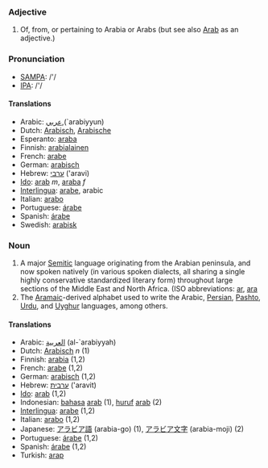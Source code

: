 ===Adjective===

# Of, from, or pertaining to Arabia or Arabs (but see also [[Arab]] as an adjective.) 

===Pronunciation===
*[[w:SAMPA|SAMPA]]: /'/
*[[w:IPA|IPA]]: /'/

====Translations====
*Arabic: [[عربي]],(`arabiyyun)
*Dutch: [[Arabisch]], [[Arabische]]
*Esperanto: [[araba]]
*Finnish: [[arabialainen]]
*French: [[arabe]]
*German: [[arabisch]]
*Hebrew: [[ערבי]] ('aravi)
*[[Ido]]: [[arab]] ''m'', [[araba]] ''f''
*[[Interlingua]]: [[arabe]], arabic
*Italian: [[arabo]]
*Portuguese: [[árabe]]
*Spanish: [[árabe]]
*Swedish: [[arabisk]]

===Noun===

# A major [[Semitic]] language originating from the Arabian peninsula, and now spoken natively (in various spoken dialects, all sharing a single highly conservative standardized literary form) throughout large sections of the Middle East and North Africa. (ISO abbreviations: [[ar]], [[ara]]
# The [[Aramaic]]-derived alphabet used to write the Arabic, [[Persian]], [[Pashto]], [[Urdu]], and [[Uyghur]] languages, among others.

====Translations====
*Arabic: [[العربية]] (al-`arabiyyah)
*Dutch: [[Arabisch]] ''n'' (1)
*Finnish: [[arabia]] (1,2)
*French: [[arabe]] (1,2)
*German: [[arabisch]] (1,2)
*Hebrew: [[ערבית]] ('aravit)
*[[Ido]]: [[arab]] (1,2)
*Indonesian: [[bahasa]] [[arab]] (1), [[huruf]] [[arab]] (2)
*[[Interlingua]]: [[arabe]] (1,2)
*Italian: [[arabo]] (1,2)
*Japanese: [[アラビア語]] (arabia-go) (1), [[アラビア文字]] (arabia-moji) (2)
*Portuguese: [[árabe]] (1,2)
*Spanish: [[árabe]] (1,2)
*Turkish: [[arap]]